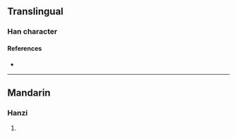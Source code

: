{{character info}}
==Translingual==

===Han character===
{{Han char|rn=86|rad=火|as=09|sn=13|four=93850|canj=FIHR|ids=⿰火咸}}

====References====
* {{Han ref|kx=0677.020|dkj=19198|hdz=32216.030|uh=7158|ud=29016|bh=DE78|bd=56952}}

----

==Mandarin==

===Hanzi===
{{cmn-hanzi|pin=[[chán]] ([[chan2]])|wg=ch'an<sup>2</sup>}}

# {{rfdef|cmn|sort=火09}}